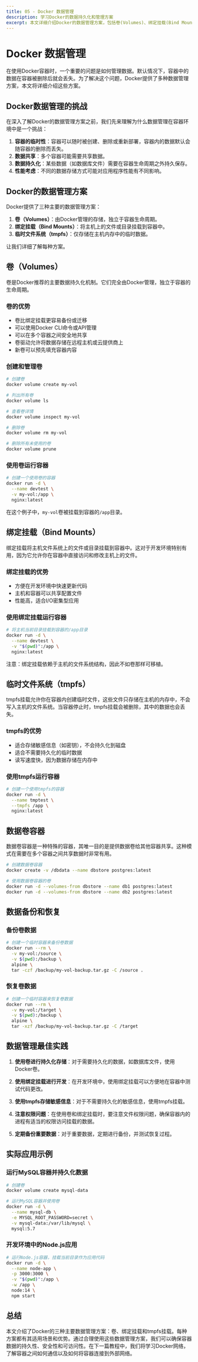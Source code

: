 ```yaml
---
title: 05 - Docker 数据管理
description: 学习Docker的数据持久化和管理方案
excerpt: 本文详细介绍Docker的数据管理方案，包括卷(Volumes)、绑定挂载(Bind Mounts)和临时文件系统(tmpfs)，帮助你实现容器数据的持久化存储和共享。
---
```


# Docker 数据管理

在使用Docker容器时，一个重要的问题是如何管理数据。默认情况下，容器中的数据在容器被删除后就会丢失。为了解决这个问题，Docker提供了多种数据管理方案，本文将详细介绍这些方案。

## Docker数据管理的挑战

在深入了解Docker的数据管理方案之前，我们先来理解为什么数据管理在容器环境中是一个挑战：

1. **容器的临时性**：容器可以随时被创建、删除或重新部署，容器内的数据默认会随容器的删除而丢失。
2. **数据共享**：多个容器可能需要共享数据。
3. **数据持久化**：某些数据（如数据库文件）需要在容器生命周期之外持久保存。
4. **性能考虑**：不同的数据存储方式可能对应用程序性能有不同影响。

## Docker的数据管理方案

Docker提供了三种主要的数据管理方案：

1. **卷（Volumes）**：由Docker管理的存储，独立于容器生命周期。
2. **绑定挂载（Bind Mounts）**：将主机上的文件或目录挂载到容器中。
3. **临时文件系统（tmpfs）**：仅存储在主机内存中的临时数据。

让我们详细了解每种方案。

## 卷（Volumes）

卷是Docker推荐的主要数据持久化机制。它们完全由Docker管理，独立于容器的生命周期。

### 卷的优势

- 卷比绑定挂载更容易备份或迁移
- 可以使用Docker CLI命令或API管理
- 可以在多个容器之间安全地共享
- 卷驱动允许将数据存储在远程主机或云提供商上
- 新卷可以预先填充容器内容

### 创建和管理卷

```bash
# 创建卷
docker volume create my-vol

# 列出所有卷
docker volume ls

# 查看卷详情
docker volume inspect my-vol

# 删除卷
docker volume rm my-vol

# 删除所有未使用的卷
docker volume prune
```

### 使用卷运行容器

```bash
# 创建一个使用卷的容器
docker run -d \
  --name devtest \
  -v my-vol:/app \
  nginx:latest
```

在这个例子中，`my-vol`卷被挂载到容器的`/app`目录。

## 绑定挂载（Bind Mounts）

绑定挂载将主机文件系统上的文件或目录挂载到容器中。这对于开发环境特别有用，因为它允许你在容器中直接访问和修改主机上的文件。

### 绑定挂载的优势

- 方便在开发环境中快速更新代码
- 主机和容器可以共享配置文件
- 性能高，适合I/O密集型应用

### 使用绑定挂载运行容器

```bash
# 将主机当前目录挂载到容器的/app目录
docker run -d \
  --name devtest \
  -v "$(pwd)":/app \
  nginx:latest
```

注意：绑定挂载依赖于主机的文件系统结构，因此不如卷那样可移植。

## 临时文件系统（tmpfs）

tmpfs挂载允许你在容器内创建临时文件，这些文件只存储在主机的内存中，不会写入主机的文件系统。当容器停止时，tmpfs挂载会被删除，其中的数据也会丢失。

### tmpfs的优势

- 适合存储敏感信息（如密钥），不会持久化到磁盘
- 适合不需要持久化的临时数据
- 读写速度快，因为数据存储在内存中

### 使用tmpfs运行容器

```bash
# 创建一个使用tmpfs的容器
docker run -d \
  --name tmptest \
  --tmpfs /app \
  nginx:latest
```

## 数据卷容器

数据卷容器是一种特殊的容器，其唯一目的是提供数据卷给其他容器共享。这种模式在需要在多个容器之间共享数据时非常有用。

```bash
# 创建数据卷容器
docker create -v /dbdata --name dbstore postgres:latest

# 使用数据卷容器的卷
docker run -d --volumes-from dbstore --name db1 postgres:latest
docker run -d --volumes-from dbstore --name db2 postgres:latest
```

## 数据备份和恢复

### 备份卷数据

```bash
# 创建一个临时容器来备份卷数据
docker run --rm \
  -v my-vol:/source \
  -v $(pwd):/backup \
  alpine \
  tar -czf /backup/my-vol-backup.tar.gz -C /source .
```

### 恢复卷数据

```bash
# 创建一个临时容器来恢复卷数据
docker run --rm \
  -v my-vol:/target \
  -v $(pwd):/backup \
  alpine \
  tar -xzf /backup/my-vol-backup.tar.gz -C /target
```

## 数据管理最佳实践

1. **使用卷进行持久化存储**：对于需要持久化的数据，如数据库文件，使用Docker卷。

2. **使用绑定挂载进行开发**：在开发环境中，使用绑定挂载可以方便地在容器中测试代码更改。

3. **使用tmpfs存储敏感信息**：对于不需要持久化的敏感信息，使用tmpfs挂载。

4. **注意权限问题**：在使用卷和绑定挂载时，要注意文件权限问题，确保容器内的进程有适当的权限访问挂载的数据。

5. **定期备份重要数据**：对于重要数据，定期进行备份，并测试恢复过程。

## 实际应用示例

### 运行MySQL容器并持久化数据

```bash
# 创建卷
docker volume create mysql-data

# 运行MySQL容器并使用卷
docker run -d \
  --name mysql-db \
  -e MYSQL_ROOT_PASSWORD=secret \
  -v mysql-data:/var/lib/mysql \
  mysql:5.7
```

### 开发环境中的Node.js应用

```bash
# 运行Node.js容器，挂载当前目录作为应用代码
docker run -d \
  --name node-app \
  -p 3000:3000 \
  -v "$(pwd)":/app \
  -w /app \
  node:14 \
  npm start
```

## 总结

本文介绍了Docker的三种主要数据管理方案：卷、绑定挂载和tmpfs挂载。每种方案都有其适用场景和优势。通过合理使用这些数据管理方案，我们可以确保容器数据的持久性、安全性和可访问性。在下一篇教程中，我们将学习Docker网络，了解容器之间如何通信以及如何将容器连接到外部网络。